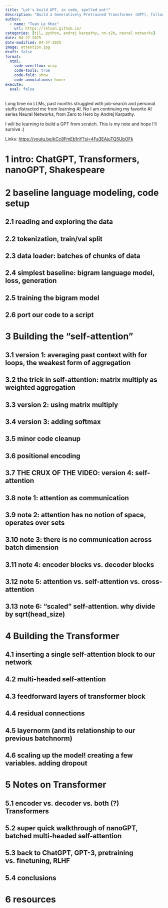 ---
title: "Let's build GPT, in code, spelled out!"
description: "Build a Generatively Pretrained Transformer (GPT), following the paper 'Attention is All You Need' and OpenAI's GPT-2 / GPT-3"
author:
  - name: "Tuan Le Khac"
    url: https://lktuan.github.io/
categories: [til, python, andrej karpathy, nn-z2h, neural networks] 
date: 04-27-2025
date-modified: 04-27-2025
image: attention.jpg
draft: false
format:
  html:
    code-overflow: wrap
    code-tools: true
    code-fold: show
    code-annotations: hover
execute:
  eval: false
---

::: {.callout-important title="This is not orginal content!"}
Long time no LLMs, past months struggled with job-search and personal stuffs distracted me from learning AI. No I am continuing my favorite AI series Neural Networks, from Zero to Hero by Andrej Karpathy.

I will be learning to build a GPT from scratch. This is my note and hope I'll survive :)

Links: <https://youtu.be/kCc8FmEb1nY?si=4Fa3EAjuTQ5UbOFk>
:::

# 1 intro: ChatGPT, Transformers, nanoGPT, Shakespeare
# 2 baseline language modeling, code setup
## 2.1 reading and exploring the data
## 2.2 tokenization, train/val split
## 2.3 data loader: batches of chunks of data
## 2.4 simplest baseline: bigram language model, loss, generation
## 2.5 training the bigram model
## 2.6 port our code to a script
# 3 Building the "self-attention"
## 3.1 version 1: averaging past context with for loops, the weakest form of aggregation
## 3.2 the trick in self-attention: matrix multiply as weighted aggregation
## 3.3 version 2: using matrix multiply
## 3.4 version 3: adding softmax
## 3.5 minor code cleanup
## 3.6 positional encoding
## 3.7 THE CRUX OF THE VIDEO: version 4: self-attention
## 3.8 note 1: attention as communication
## 3.9 note 2: attention has no notion of space, operates over sets
## 3.10 note 3: there is no communication across batch dimension
## 3.11 note 4: encoder blocks vs. decoder blocks
## 3.12 note 5: attention vs. self-attention vs. cross-attention
## 3.13 note 6: "scaled" self-attention. why divide by sqrt(head_size)
# 4 Building the Transformer
## 4.1 inserting a single self-attention block to our network
## 4.2 multi-headed self-attention
## 4.3 feedforward layers of transformer block
## 4.4 residual connections
## 4.5 layernorm (and its relationship to our previous batchnorm)
## 4.6 scaling up the model! creating a few variables. adding dropout
# 5 Notes on Transformer
## 5.1 encoder vs. decoder vs. both (?) Transformers
## 5.2 super quick walkthrough of nanoGPT, batched multi-headed self-attention
## 5.3 back to ChatGPT, GPT-3, pretraining vs. finetuning, RLHF
## 5.4 conclusions
# 6 resources